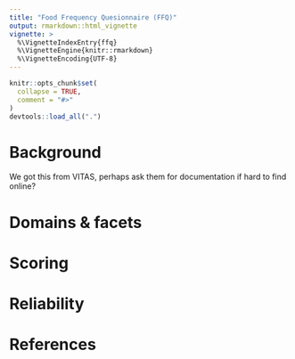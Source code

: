 ```yaml
---
title: "Food Frequency Quesionnaire (FFQ)"
output: rmarkdown::html_vignette
vignette: >
  %\VignetteIndexEntry{ffq}
  %\VignetteEngine{knitr::rmarkdown}
  %\VignetteEncoding{UTF-8}
---
```


```r
knitr::opts_chunk$set(
  collapse = TRUE,
  comment = "#>"
)
devtools::load_all(".")
```

# Background
We got this from VITAS, perhaps ask them for documentation if hard to find online?

# Domains & facets


# Scoring


# Reliability


# References

